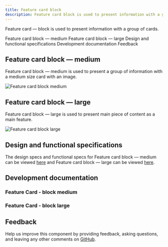 ```yaml
---
title: Feature card block
description: Feature card block is used to present information with a group of cards.
---
```



<PageDescription>

Feature card &mdash; block is used to present information with a group of cards.

</PageDescription>

<AnchorLinks>

<AnchorLink>Feature card block &mdash; medium</AnchorLink>
<AnchorLink>Feature card block &mdash; large</AnchorLink>
<AnchorLink>Design and functional specifications</AnchorLink>
<AnchorLink>Development documentation</AnchorLink>
<AnchorLink>Feedback</AnchorLink>

</AnchorLinks>

## Feature card block &mdash; medium
Feature card block &mdash; medium is used to present a group of information with a medium size card with an image.

![Feature card block medium](../../images/pattern/feature-card-block/feature-card-block-medium.jpg)

## Feature card block &mdash; large
Feature card block &mdash; large is used to present main piece of content as a main feature.

![Feature card block large](../../images/pattern/feature-card-block/feature-card-block-large.jpg)

## Design and functional specifications

The design specs and functional specs for Feature card block &mdash; medium can be viewed <a href="https://ibm.box.com/s/pasipprq3njaholcg9bgtnv7khzq4kkq" target="_blank">here</a> and Feature card block &mdash; large can be viewed <a href="https://ibm.box.com/s/fort8v1pj93z0ax6zgipcu0mbxsuwry1" target="_blank">here</a>.

## Development documentation

### Feature Card - block medium

<ComponentStatus name="Feature card - block medium" type="layout" />

### Feature Card - block large

<ComponentStatus name="Feature card - block large" type="layout" />

## Feedback

Help us improve this component by providing feedback, asking questions, and leaving any other comments on <a href="https://github.com/carbon-design-system/ibm-dotcom-library" target="_blank">GitHub</a>.

